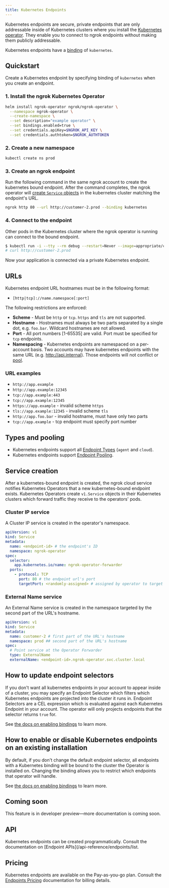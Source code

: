 ```yaml
---
title: Kubernetes Endpoints
---
```



Kubernetes endpoints are secure, private endpoints that are only addressable
inside of Kubernetes clusters where you install the [Kubernetes
operator](/k8s/). They enable you to connect to ngrok endpoints without making
them publicly addressable.

Kubernetes endpoints have a
[binding](/universal-gateway/bindings) of `kubernetes`.

## Quickstart

Create a Kubernetes endpoint by specifying binding of `kubernetes` when you
create an endpoint.

### 1. Install the ngrok Kubernetes Operator

```bash
helm install ngrok-operator ngrok/ngrok-operator \
  --namespace ngrok-operator \
  --create-namespace \
  --set description="example operator" \
  --set bindings.enabled=true \
  --set credentials.apiKey=$NGROK_API_KEY \
  --set credentials.authtoken=$NGROK_AUTHTOKEN
```

### 2. Create a new namespace

```bash
kubectl create ns prod
```

### 3. Create an ngrok endpoint

Run the following command in the same ngrok account to create the kubernetes
bound endpoint. After the command completes, the ngrok operator will [create
`Service` objects](#service-creation) in the kubernetes cluster matching the
endpoint's URL.

```bash
ngrok http 80 --url http://customer-2.prod --binding kubernetes
```

### 4. Connect to the endpoint

Other pods in the Kubernetes cluster where the ngrok operator is running can
connect to the bound endpoint.

```bash
$ kubectl run -i --tty --rm debug --restart=Never --image=appropriate/curl -- /bin/sh
# curl http://customer-2.prod
```

Now your application is connected via a private Kubernetes endpoint.

## URLs

Kubernetes endpoint URL hostnames must be in the following format:

- `[http|tcp]://name.namespace[:port]`

The following restrictions are enforced:

- **Scheme** - Must be `http` or `tcp`. `https` and `tls` are not supported.
- **Hostname** - Hostnames must always be two parts separated by a single dot,
  e.g. `foo.bar`. Wildcard hostnames are not allowed.
- **Port** - All port numbers [1-65535] are valid. Port must be specified for
  `tcp` endpoints.
- **Namespacing** - Kubernetes endpoints are namespaced on a per-account basis.
  Two accounts may have kubernetes endpoints with the same URL (e.g.
  http://api.internal). Those endpoints will not conflict or
  [pool](/universal-gateway/endpoint-pooling).

### URL examples

- `http://app.example`
- `http://app.example:12345`
- `tcp://app.example:443`
- `tcp://app.example:12345`
- `https://app.example` - invalid scheme `https`
- `tls://app.example:12345` - invalid scheme `tls`
- `http://app.foo.bar` - invalid hostname, must have only two parts
- `tcp://app.example` - tcp endpoint must specify port number

## Types and pooling

- Kubernetes endpoints support all [Endpoint
  Types](/universal-gateway/types) (`agent` and `cloud`).
- Kubernetes endpoints support [Endpoint
  Pooling](/universal-gateway/endpoint-pooling).

## Service creation

After a kubernetes-bound endpoint is created, the ngrok cloud service notifies
Kubernetes Operators that a new kubernetes-bound endpoint exists. Kubernetes
Operators create `v1.Service` objects in their Kubernetes clusters which
forward traffic they receive to the operators' pods.

### Cluster IP service

A Cluster IP service is created in the operator's namespace.

```yaml
apiVersion: v1
kind: Service
metadata:
  name: <endpoint-id> # the endpoint's ID
  namespace: ngrok-operator
spec:
  selector:
    app.kubernetes.io/name: ngrok-operator-forwarder
  ports:
    - protocol: TCP
      port: 80 # the endpoint url's port
      targetPort: <randomly-assigned> # assigned by operator to target the ngrok-operator-forwarder container
```

### External Name service

An External Name service is created in the namespace targeted by the second part
of the URL's hostname.

```yaml
apiVersion: v1
kind: Service
metadata:
  name: customer-2 # first part of the URL's hostname
  namespace: prod ## second part of the URL's hostname
spec:
  # Point service at the Operator Forwarder
  type: ExternalName
  externalName: <endpoint-id>.ngrok-operator.svc.cluster.local
```

## How to update endpoint selectors

If you don't want all kubernetes endpoints in your account to appear inside of
a cluster, you may specify an Endpoint Selector which filters which Kubernetes
endpoints are projected into the cluster it runs in. Endpoint Selectors are a
CEL expression which is evaluated against each Kubernetes Endpoint in your
account. The operator will only projects endpoints that the selector returns
`true` for.

See [the docs on enabling bindings](/k8s/guides/bindings/#enable-bindings-for-the-operator) to learn more.

## How to enable or disable Kubernetes endpoints on an existing installation

By default, if you don't change the default endpoint selector, all endpoints with a Kubernetes binding will be bound to the cluster the Operator is installed on. Changing the binding allows you to restrict which endpoints that operator will handle.

See [the docs on enabling bindings](/k8s/guides/bindings/#enable-bindings-for-the-operator) to learn more.

## Coming soon

This feature is in developer preview—more documentation is coming soon.

## API

Kubernetes endpoints can be created programmatically. Consult the documentation
on [Endpoint APIs](/api-reference/endpoints/list.

## Pricing

Kubernetes endpoints are available on the Pay-as-you-go plan. Consult the
[Endpoints Pricing](/universal-gateway/endpoints/#pricing)
documentation for billing details.
